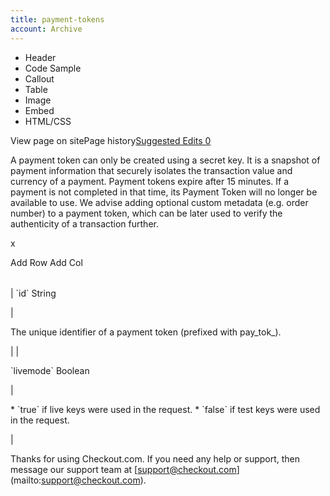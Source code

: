 ```yaml
---
title: payment-tokens
account: Archive
---
```


*   Header
*   Code Sample
*   Callout
*   Table
*   Image
*   Embed
*   HTML/CSS

View page on sitePage history[Suggested Edits 0](/project/checkoutdocs-legacy/v1.9/suggested)

A payment token can only be created using a secret key. It is a snapshot of payment information that securely isolates the transaction value and currency of a payment. Payment tokens expire after 15 minutes. If a payment is not completed in that time, its Payment Token will no longer be available to use. We advise adding optional custom metadata (e.g. order number) to a payment token, which can be later used to verify the authenticity of a transaction further. 

 x     

Add Row Add Col

|  |  |
| --- | --- |
| 
\`id\` <span class="field-type">String</span> 

 | 

The unique identifier of a payment token (prefixed with pay\_tok\_). 

 |
| 

\`livemode\` <span class="field-type">Boolean</span> 

 | 

\* \`true\` if live keys were used in the request. \* \`false\` if test keys were used in the request. 

 |

Thanks for using Checkout.com. If you need any help or support, then message our support team at \[support@checkout.com\](mailto:support@checkout.com).